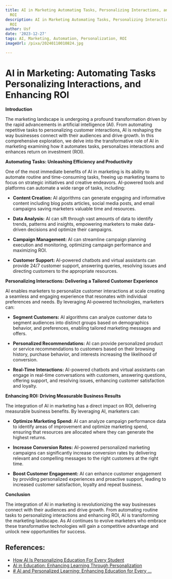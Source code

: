 ```yaml
---
title: AI in Marketing Automating Tasks, Personalizing Interactions, and Enhancing
  ROI
description: AI in Marketing Automating Tasks, Personalizing Interactions, and Enhancing
  ROI
author: Usf
date: '2023-12-27'
tags: AI, Marketing, Automation, Personalization, ROI
imageUrl: /pixa/20240110010824.jpg

---
```

# AI in Marketing: Automating Tasks Personalizing Interactions, and Enhancing ROI

**Introduction**

The marketing landscape  is undergoing a profound  transformation driven by the rapid advancements in artificial intelligence (AI). From automating repetitive tasks to personalizing customer interactions, AI is reshaping the way businesses connect with their audiences and  drive growth. In  this  comprehensive exploration,  we delve into the transformative role of AI in marketing examining  how it  automates  tasks, personalizes interactions and enhances  return on  investment (ROI).

**Automating Tasks: Unleashing Efficiency and Productivity**

One of the most immediate benefits of AI in marketing is its ability to automate routine and time-consuming tasks, freeing up marketing teams to focus on  strategic initiatives and creative  endeavors.  AI-powered tools and platforms can automate  a wide range of tasks, including:

* **Content  Creation:** AI algorithms can generate engaging and informative content including blog posts articles, social media posts, and email  campaigns saving  marketers valuable time and resources.

* **Data Analysis:** AI can  sift  through vast amounts of data  to identify trends, patterns and insights,  empowering marketers  to make data-driven decisions and optimize their campaigns.

* **Campaign Management:**  AI can streamline campaign planning execution and monitoring, optimizing campaign performance and maximizing ROI.

* **Customer Support:** AI-powered  chatbots  and virtual assistants can provide 24/7 customer support, answering queries, resolving issues and directing customers to the appropriate resources.

**Personalizing Interactions: Delivering a  Tailored Customer Experience**

AI  enables marketers to personalize customer interactions at scale creating a seamless and engaging experience that  resonates with individual preferences and needs. By  leveraging AI-powered technologies, marketers can:

* **Segment Customers:** AI algorithms can analyze customer data to segment audiences into distinct groups based on demographics behavior, and preferences, enabling tailored marketing  messages and offers.

* **Personalized Recommendations:**  AI can provide personalized product or service recommendations to customers based on their browsing history,  purchase behavior, and interests increasing the likelihood of conversion.

* **Real-Time Interactions:** AI-powered chatbots  and virtual assistants can engage in real-time conversations with customers, answering questions, offering support, and resolving issues, enhancing customer satisfaction and  loyalty.

**Enhancing ROI: Driving Measurable Business  Results**

The integration of AI in marketing has  a direct impact on ROI, delivering measurable business benefits. By leveraging AI, marketers  can:

* **Optimize Marketing Spend:** AI can analyze campaign performance data to identify areas  of improvement  and optimize marketing spend, ensuring that  resources are allocated where they can generate the highest returns.

* **Increase Conversion Rates:** AI-powered personalized  marketing campaigns can significantly increase conversion rates  by delivering relevant and compelling messages to the right customers at the right time.

*  **Boost Customer Engagement:** AI can enhance customer engagement by providing personalized experiences and proactive support, leading to increased customer satisfaction, loyalty and repeat business.

**Conclusion**

The integration of AI in marketing  is revolutionizing the way businesses connect with their  audiences and drive growth. From automating routine tasks to personalizing interactions and enhancing ROI,  AI is transforming the  marketing landscape. As AI continues to evolve marketers who embrace these transformative technologies will gain a competitive advantage and unlock new opportunities for success.

## References:
- [How AI Is Personalizing Education For Every Student](https://elearningindustry.com/how-ai-is-personalizing-education-for-every-student)
- [AI in Education: Enhancing Learning Through Personalization](https://medium.com/@sukhveersinghdhiman74/ai-in-education-enhancing-learning-through-personalization-6c4e57b64517)
- [# AI and Personalized Learning: Enhancing Education for Every ...](https://www.linkedin.com/pulse/ai-personalized-learning-enhancing-education-every-student)
